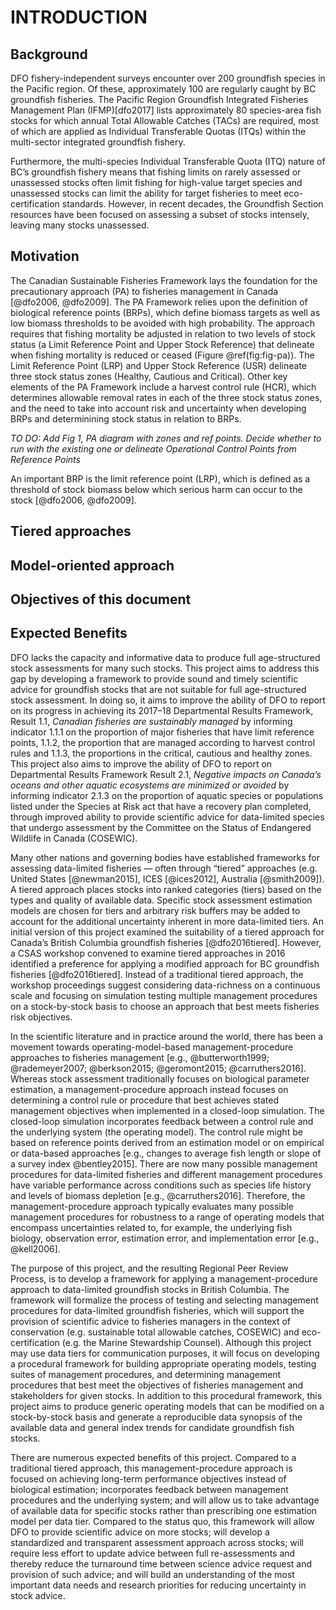 # INTRODUCTION

## Background
DFO fishery-independent surveys encounter over 200 groundfish species in the Pacific region. Of these, approximately 100 are regularly caught by BC groundfish fisheries. The Pacific Region Groundfish Integrated Fisheries Management Plan (IFMP)[dfo2017] lists approximately 80 species-area fish stocks for which annual Total Allowable Catches (TACs) are required, most of which are applied as Individual Transferable Quotas (ITQs) within the multi-sector integrated groundfish fishery. 

Furthermore, the multi-species Individual Transferable Quota (ITQ) nature of BC's groundfish fishery means
that fishing limits on rarely assessed or unassessed stocks often limit fishing
for high-value target species and unassessed stocks can limit the ability for
target fisheries to meet eco-certification standards. However, in recent
decades, the Groundfish Section resources have been focused on assessing
a subset of stocks intensely, leaving many stocks unassessed.

## Motivation
The Canadian Sustainable Fisheries Framework lays the foundation for the precautionary approach (PA) to fisheries management in Canada [@dfo2006, @dfo2009]. The PA Framework relies upon the definition
of biological reference points (BRPs), which define biomass targets as well as low biomass thresholds to be avoided with high probability. The approach requires that fishing mortality be adjusted in relation to two levels of stock status (a Limit Reference Point and Upper Stock Reference) that delineate when fishing mortality is reduced or ceased (Figure \@ref(fig:fig-pa)). The Limit Reference Point (LRP) and Upper Stock Reference (USR) delineate three stock status zones (Healthy, Cautious and Critical). Other key elements of the PA Framework include a harvest control rule (HCR), which determines allowable removal rates in each of the three stock status zones, and the need to take into account risk and uncertainty when developing BRPs and determinining stock status in relation to BRPs.

*TO DO: Add Fig 1, PA diagram with zones and ref points. Decide whether to run with the existing one or delineate Operational Control Points from Reference Points*

An important BRP is the limit reference point (LRP), which is defined as a threshold of stock biomass below which serious harm can occur to the stock [@dfo2006, @dfo2009].   

## Tiered approaches


## Model-oriented approach


## Objectives of this document


## Expected Benefits



DFO lacks the capacity and informative data to produce full age-structured
stock assessments for many such stocks. This project aims to address this gap
by developing a framework to provide sound and timely scientific advice for
groundfish stocks that are not suitable for full age-structured stock
assessment. In doing so, it aims to improve the ability of DFO to report on its
progress in achieving its 2017--18 Departmental Results Framework, Result 1.1,
*Canadian fisheries are sustainably managed* by informing indicator 1.1.1 on
the proportion of major fisheries that have limit reference points, 1.1.2, the
proportion that are managed according to harvest control rules and 1.1.3, the
proportions in the critical, cautious and healthy zones. This project also aims
to improve the ability of DFO to report on Departmental Results Framework
Result 2.1, *Negative impacts on Canada's oceans and other aquatic ecosystems
are minimized or avoided* by informing indicator 2.1.3 on the proportion of
aquatic species or populations listed under the Species at Risk act that have
a recovery plan completed, through improved ability to provide scientific
advice for data-limited species that undergo assessment by the Committee on the
Status of Endangered Wildlife in Canada (COSEWIC).

Many other nations and governing bodies have established frameworks for
assessing data-limited fisheries --- often through "tiered" approaches (e.g.
United States [@newman2015], ICES [@ices2012], Australia [@smith2009]).
A tiered approach places stocks into ranked categories (tiers) based on the
types and quality of available data. Specific stock assessment estimation
models are chosen for tiers and arbitrary risk buffers may be added to account
for the additional uncertainty inherent in more data-limited tiers. An initial
version of this project examined the suitability of a tiered approach for
Canada's British Columbia groundfish fisheries [@dfo2016tiered]. However,
a CSAS workshop convened to examine tiered approaches in 2016 identified
a preference for applying a modified approach for BC groundfish fisheries
[@dfo2016tiered]. Instead of a traditional tiered approach, the workshop
proceedings suggest considering data-richness on a continuous scale and
focusing on simulation testing multiple management procedures on
a stock-by-stock basis to choose an approach that best meets fisheries risk
objectives.

In the scientific literature and in practice around the world, there has been
a movement towards operating-model-based management-procedure approaches to
fisheries management [e.g., @butterworth1999; @rademeyer2007; @berkson2015;
@geromont2015; @carruthers2016]. Whereas stock assessment traditionally focuses
on biological parameter estimation, a management-procedure approach instead
focuses on determining a control rule or procedure that best achieves stated
management objectives when implemented in a closed-loop simulation. The
closed-loop simulation incorporates feedback between a control rule and the
underlying system (the operating model). The control rule might be based on
reference points derived from an estimation model or on empirical or data-based
approaches [e.g., changes to average fish length or slope of a survey index
@bentley2015]. There are now many possible management procedures for
data-limited fisheries and different management procedures have variable
performance across conditions such as species life history and levels of
biomass depletion [e.g., @carruthers2016]. Therefore, the
management-procedure approach typically evaluates many possible management
procedures for robustness to a range of operating models that encompass
uncertainties related to, for example, the underlying fish biology, observation
error, estimation error, and implementation error [e.g., @kell2006].

The purpose of this project, and the resulting Regional Peer Review Process, is
to develop a framework for applying a management-procedure approach to
data-limited groundfish stocks in British Columbia. The framework will
formalize the process of testing and selecting management procedures for
data-limited groundfish fisheries, which will support the provision of
scientific advice to fisheries managers in the context of conservation (e.g.
sustainable total allowable catches, COSEWIC) and eco-certification (e.g. the
Marine Stewardship Counsel). Although this project may use data tiers for
communication purposes, it will focus on developing a procedural framework for
building appropriate operating models, testing suites of management procedures,
and determining management procedures that best meet the objectives of
fisheries management and stakeholders for given stocks. In addition to this
procedural framework, this project aims to produce generic operating models
that can be modified on a stock-by-stock basis and generate a reproducible data
synopsis of the available data and general index trends for candidate
groundfish fish stocks.

There are numerous expected benefits of this project. Compared to a traditional
tiered approach, this management-procedure approach is focused on achieving
long-term performance objectives instead of biological estimation; incorporates
feedback between management procedures and the underlying system; and will
allow us to take advantage of available data for specific stocks rather than
prescribing one estimation model per data tier. Compared to the status quo,
this framework will allow DFO to provide scientific advice on more stocks; will
develop a standardized and transparent assessment approach across stocks; will
require less effort to update advice between full re-assessments and thereby
reduce the turnaround time between science advice request and provision of such
advice; and will build an understanding of the most important data needs and
research priorities for reducing uncertainty in stock advice.

